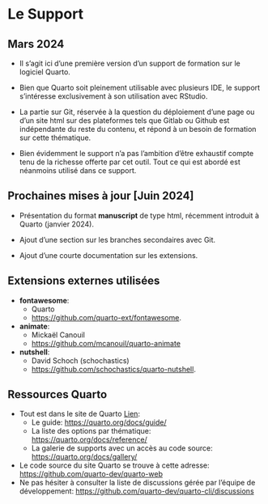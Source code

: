 
# Le Support

## Mars 2024

* Il s'agit ici d'une première version d'un support de formation sur le logiciel Quarto. 

* Bien que Quarto soit pleinement utilisable avec plusieurs IDE, le support s'intéresse exclusivement à son utilisation avec RStudio.

* La partie sur Git, réservée à la question du déploiement d'une page ou d'un site html sur des plateformes tels que Gitlab ou Github est indépendante du reste du contenu, et répond à un besoin de formation sur cette thématique.

* Bien évidemment le support n'a pas l'ambition d'être exhaustif compte tenu de la richesse offerte par cet outil. Tout ce qui est abordé est néanmoins utilisé dans ce support. 


## Prochaines mises à jour [Juin 2024]

* Présentation du format **manuscript** de type html, récemment introduit à Quarto (janvier 2024).

* Ajout d'une section sur les branches secondaires avec Git.

* Ajout d'une courte documentation sur les extensions.


## Extensions externes utilisées

* **fontawesome**:
  * Quarto
  * <https://github.com/quarto-ext/fontawesome>.

* **animate**:
  * Mickaël Canouil 
  * <https://github.com/mcanouil/quarto-animate>

* **nutshell**:
  * David Schoch (schochastics)
  * <https://github.com/schochastics/quarto-nutshell>.


## Ressources Quarto

* Tout est dans le site de Quarto [Lien](https://quarto.org/): 
  * Le guide: <https://quarto.org/docs/guide/>
  * La liste des options par thématique: <https://quarto.org/docs/reference/>
  * La galerie de supports avec un accès au code source: <https://quarto.org/docs/gallery/>
* Le code source du site Quarto se trouve à cette adresse: <https://github.com/quarto-dev/quarto-web>
* Ne pas hésiter à consulter la liste de discussions gérée par l'équipe de développement: <https://github.com/quarto-dev/quarto-cli/discussions>
  







